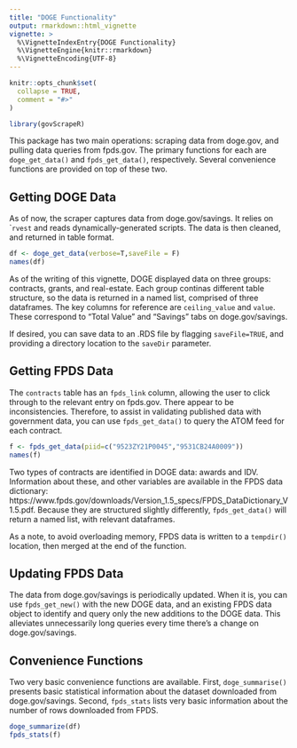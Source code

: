 ```yaml
---
title: "DOGE Functionality"
output: rmarkdown::html_vignette
vignette: >
  %\VignetteIndexEntry{DOGE Functionality}
  %\VignetteEngine{knitr::rmarkdown}
  %\VignetteEncoding{UTF-8}
---
```


```r
knitr::opts_chunk$set(
  collapse = TRUE,
  comment = "#>"
)
```

```r
library(govScrapeR)
```
This package has two main operations: scraping data from doge.gov, and pulling data queries from fpds.gov. The primary functions for each are `doge_get_data()` and `fpds_get_data()`, respectively. Several convenience functions are provided on top of these two. 

## Getting DOGE Data
As of now, the scraper captures data from doge.gov/savings. It relies on ``rvest` and reads dynamically-generated scripts. The data is then cleaned, and returned in table format. 
```r
df <- doge_get_data(verbose=T,saveFile = F)
names(df)
```
As of the writing of this vignette, DOGE displayed data on three groups: contracts, grants, and real-estate. Each group continas different table structure, so the data is returned in a named list, comprised of three dataframes. The key columns for reference are `ceiling_value` and `value`. These correspond to "Total Value" and "Savings" tabs on doge.gov/savings.

If desired, you can save data to an .RDS file by flagging `saveFile=TRUE`, and providing a directory location to the `saveDir` parameter. 

## Getting FPDS Data
The `contracts` table has an `fpds_link` column, allowing the user to click through to the relevant entry on fpds.gov. There appear to be inconsistencies. Therefore, to assist in validating published data with government data, you can use `fpds_get_data()` to query the ATOM feed for each contract.
```r
f <- fpds_get_data(piid=c("9523ZY21P0045","9531CB24A0009"))
names(f)
```
Two types of contracts are identified in DOGE data: awards and IDV. Information about these, and other variables are available in the FPDS data dictionary: https://www.fpds.gov/downloads/Version_1.5_specs/FPDS_DataDictionary_V1.5.pdf. Because they are structured slightly differently, `fpds_get_data()` will return a named list, with relevant dataframes. 

As a note, to avoid overloading memory, FPDS data is written to a `tempdir()` location, then merged at the end of the function. 

## Updating FPDS Data
The data from doge.gov/savings is periodically updated. When it is, you can use `fpds_get_new()` with the new DOGE data, and an existing FPDS data object to identify and query only the new additions to the DOGE data. This alleviates unnecessarily long queries every time there's a change on doge.gov/savings.

## Convenience Functions
Two very basic convenience functions are available. First, `doge_summarise()` presents basic statistical information about the dataset downloaded from doge.gov/savings. Second, `fpds_stats` lists very basic information about the number of rows downloaded from FPDS. 
```r
doge_summarize(df)
fpds_stats(f)
```


